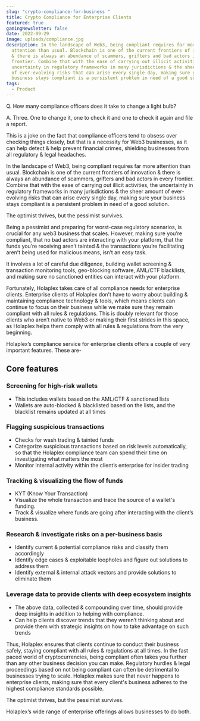 ```yaml
---
slug: "crypto-compliance-for-business "
title: Crypto Compliance for Enterprise Clients
featured: true
gamingNewsletter: false
date: 2022-09-29
image: uploads/compliance.jpg
description: In the landscape of Web3, being compliant requires far more
  attention than usual. Blockchain is one of the current frontiers of innovation
  & there is always an abundance of scammers, grifters and bad actors in every
  frontier. Combine that with the ease of carrying out illicit activities, the
  uncertainty in regulatory frameworks in many jurisdictions & the sheer amount
  of ever-evolving risks that can arise every single day, making sure your
  business stays compliant is a persistent problem in need of a good solution.
tags:
  - Product
---
```

Q. How many compliance officers does it take to change a light bulb?

A. Three. One to change it, one to check it and one to check it again and file a report.

This is a joke on the fact that compliance officers tend to obsess over checking things closely, but that is a necessity for Web3 businesses, as it can help detect & help prevent financial crimes, shielding businesses from all regulatory & legal headaches. 

In the landscape of Web3, being compliant requires far more attention than usual. Blockchain is one of the current frontiers of innovation & there is always an abundance of scammers, grifters and bad actors in every frontier. Combine that with the ease of carrying out illicit activities, the uncertainty in regulatory frameworks in many jurisdictions & the sheer amount of ever-evolving risks that can arise every single day, making sure your business stays compliant is a persistent problem in need of a good solution.

The optimist thrives, but the pessimist survives.

Being a pessimist and preparing for worst-case regulatory scenarios, is crucial for any web3 business that scales. However, making sure you’re compliant, that no bad actors are interacting with your platform, that the funds you’re receiving aren’t tainted & the transactions you’re facilitating aren’t being used for malicious means, isn’t an easy task.

It involves a lot of careful due diligence, building wallet screening & transaction monitoring tools, geo-blocking software, AML/CTF blacklists, and making sure no sanctioned entities can interact with your platform. 

Fortunately, Holaplex takes care of all compliance needs for enterprise clients. Enterprise clients of Holaplex don’t have to worry about building & maintaining compliance technology & tools, which means clients can continue to focus on their business while we make sure they remain compliant with all rules & regulations. This is doubly relevant for those clients who aren’t native to Web3 or making their first strides in this space, as Holaplex helps them comply with all rules & regulations from the very beginning. 

Holaplex’s compliance service for enterprise clients offers a couple of very important features. These are-

## Core features

### Screening for high-risk wallets

* This includes wallets based on the AML/CTF & sanctioned lists
* Wallets are auto-blocked & blacklisted based on the lists, and the blacklist remains updated at all times

### Flagging suspicious transactions

* Checks for wash trading & tainted funds
* Categorize suspicious transactions based on risk levels automatically, so that the Holaplex compliance team can spend their time on investigating what matters the most
* Monitor internal activity within the client’s enterprise for insider trading

### Tracking & visualizing the flow of funds

* KYT (Know Your Transaction)
* Visualize the whole transaction and trace the source of a wallet's funding.
* Track & visualize where funds are going after interacting with the client’s business.

### Research & investigate risks on a per-business basis

* Identify current & potential compliance risks and classify them accordingly
* Identify edge cases & exploitable loopholes and figure out solutions to address them
* Identify external & internal attack vectors and provide solutions to eliminate them

### Leverage data to provide clients with deep ecosystem insights

* The above data, collected & compounding over time, should provide deep insights in addition to helping with compliance.
* Can help clients discover trends that they weren’t thinking about and provide them with strategic insights on how to take advantage on such trends

Thus, Holaplex ensures that clients continue to conduct their business safely, staying compliant with all rules & regulations at all times. In the fast paced world of cryptocurrencies, being compliant often takes you further than any other business decision you can make. Regulatory hurdles & legal proceedings based on not being compliant can often be detrimental to businesses trying to scale. Holaplex makes sure that never happens to enterprise clients, making sure that every client's business adheres to the highest compliance standards possible. 

The optimist thrives, but the pessimist survives. 

Holaplex’s wide range of enterprise offerings allows businesses to do both.